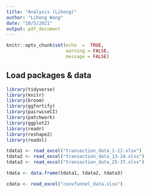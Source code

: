 ```yaml
---
title: "Analysis (Lihong)"
author: "Lihong Wang"
date: "10/5/2021"
output: pdf_document
---
```


```r
knitr::opts_chunk$set(echo  =  TRUE,
                      warning = FALSE, 
                      message = FALSE)
```

## Load packages & data

```r
library(tidyverse)
library(knitr)
library(broom)
library(ggfortify)
library(pairwiseCI)
library(patchwork)
library(ggplot2)
library(readr)
library(reshape2)
library(readxl)
```

```r
tdata1 <- read_excel("transaction_data_1-12.xlsx")
tdata2 <- read_excel("transaction_data_13-24.xlsx")
tdata3 <- read_excel("transaction_data_25-37.xlsx")
```

```r
tdata <- data.frame(tdata1, tdata2, tdata3)    
```

```r
cdata <- read_excel("convfunnel_data.xlsx")
```

